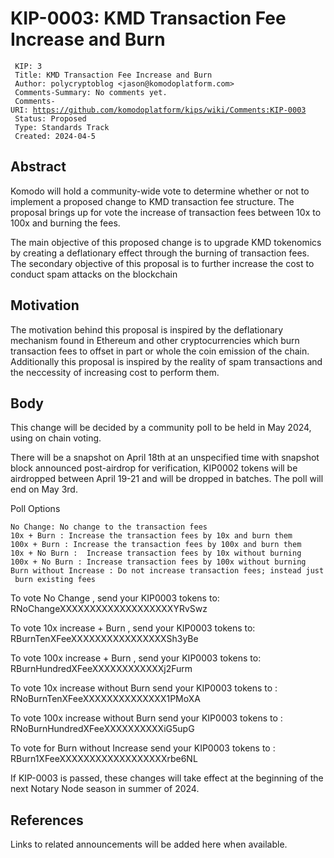 = KIP-0003: KMD Transaction Fee Increase and Burn =


  KIP: 3
  Title: KMD Transaction Fee Increase and Burn
  Author: polycryptoblog <jason@komodoplatform.com>
  Comments-Summary: No comments yet.
  Comments-URI: https://github.com/komodoplatform/kips/wiki/Comments:KIP-0003
  Status: Proposed
  Type: Standards Track
  Created: 2024-04-5

== Abstract ==

Komodo will hold a community-wide vote to determine whether or not to implement a proposed change to KMD transaction fee structure. The proposal brings up for vote the increase of transaction fees between 10x to 100x and burning the fees. 

The main objective of this proposed change is to upgrade KMD tokenomics by creating a deflationary effect through the burning of transaction fees.  The secondary objective of this proposal is to further increase the cost to conduct spam attacks on the blockchain

== Motivation ==

The motivation behind this proposal is inspired by the deflationary mechanism found in Ethereum and other cryptocurrencies which burn transaction fees to offset in part or whole the coin emission of the chain.  Additionally this proposal is inspired by the reality of spam transactions and the neccessity of increasing cost to perform them.    

== Body ==

This change will be decided by a community poll to be held in May 2024, using on chain voting.

There will be a snapshot on April 18th at an unspecified time with snapshot block announced post-airdrop for verification, KIP0002 tokens will be airdropped between April 19-21 and will be dropped in batches. The poll will end on May 3rd.

Poll Options
 No Change: No change to the transaction fees 
 10x + Burn : Increase the transaction fees by 10x and burn them
 100x + Burn : Increase the transaction fees by 100x and burn them
 10x + No Burn :  Increase transaction fees by 10x without burning
 100x + No Burn : Increase transaction fees by 100x without burning
 Burn without Increase : Do not increase transaction fees; instead just burn existing fees

To vote No Change , send your KIP0003 tokens to: RNoChangeXXXXXXXXXXXXXXXXXXXYRvSwz

To vote 10x increase + Burn , send your KIP0003 tokens to: RBurnTenXFeeXXXXXXXXXXXXXXXXSh3yBe

To vote 100x increase + Burn , send your KIP0003 tokens to: RBurnHundredXFeeXXXXXXXXXXXXj2Furm

To vote 10x increase without Burn send your KIP0003 tokens to : RNoBurnTenXFeeXXXXXXXXXXXXXX1PMoXA

To vote 100x increase without Burn send your KIP0003 tokens to : RNoBurnHundredXFeeXXXXXXXXXXiG5upG

To vote for Burn without Increase send your KIP0003 tokens to : RBurn1XFeeXXXXXXXXXXXXXXXXXXrbe6NL

If KIP-0003 is passed, these changes will take effect at the beginning of the next Notary Node season in summer of 2024.


== References ==

Links to related announcements will be added here when available.

